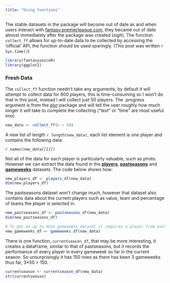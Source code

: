 ```yaml
---
title: "Using functions"
---
```


The stable datasets in the package will become out of date as and when users interact with [fantasy.premierleague.com](http://fantasy.premierleague.com), they became out of date almost immediately after the package was created (_sigh_).  The function `collect_ff` allows for up-to-date data to be collected by accessing the 'official' API, the function should be used sparingly.  (This post was written `r Sys.time()`)

```r
library(fantasysocceR)
library(ggplot2)
```

### Fresh Data

The `collect_ff` function needn't take any arguments, by default it will attempt to collect data for 600 players, this is time-consuming so I won't do that in this post, instead I will collect just 50 players.  The .progress argument is from the [plyr](https://github.com/hadley/plyr) package and will tell the user roughly how much longer it will take to complete the collecting ("text" or "time" are most useful imo)

```r
new_data <- collect_ff(n = 50)
```

A new list of length `r length(new_data)`, each list element is one player and contains the following data:

_`r names(new_data[[1]])`_

Not all of the data for each player is particularly valuable, such as photo.  However we can extract the data found in the [**players**](players.html), [**pastseasons**](pastseasons.html) and [**gameweeks**](gameweeks.html) datasets.  The code below shows how:

```r
new_players_df <- players_df(new_data)
dim(new_players_df)
```

The pastseasons dataset won't change much, however that dataset also contains data about the current players such as value, team and percentage of teams the player is selected in.
```r
new_pastseasons_df <- pastseasons_df(new_data)
dim(new_pastseasons_df)

# to get an up-to-date gameweeks dataset it requires a player from each of the 20 teams to have been collected, you can do this by finding the ids of one player at each club and collect that data, or collect every player in the game
new_gameweeks_df <- gameweeks_df(new_data)
```

There is one function, `currentseason_df`, that may be more interesting, it creates a dataframe, similar to that of pastseasons, but it records the performance of every player in every gameweek so far in the current season.  So unsurprisingly it has 150 rows as there has been 3 gameweeks thus far, 3*50 = 150.

```r
currentseason <- currentseason_df(new_data)
str(currentseason)
```
